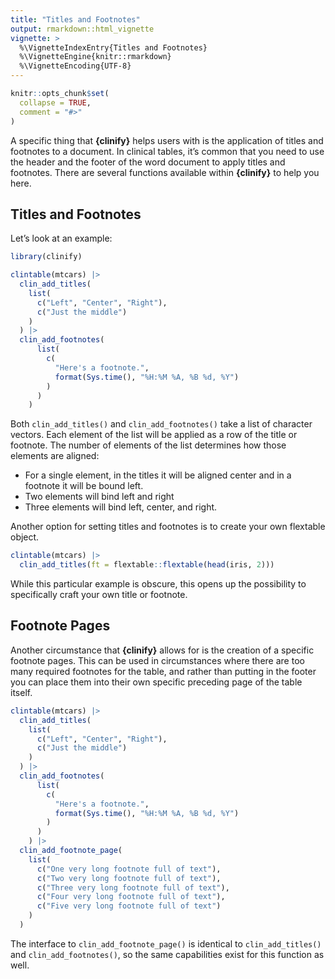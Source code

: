 ```yaml
---
title: "Titles and Footnotes"
output: rmarkdown::html_vignette
vignette: >
  %\VignetteIndexEntry{Titles and Footnotes}
  %\VignetteEngine{knitr::rmarkdown}
  %\VignetteEncoding{UTF-8}
---
```


```r
knitr::opts_chunk$set(
  collapse = TRUE,
  comment = "#>"
)
```

A specific thing that **{clinify}** helps users with is the application of titles and footnotes to a document. In clinical tables, it's common that you need to use the header and the footer of the word document to apply titles and footnotes. There are several functions available within **{clinify}** to help you here. 

## Titles and Footnotes

Let's look at an example:

```r
library(clinify)

clintable(mtcars) |> 
  clin_add_titles(
    list(
      c("Left", "Center", "Right"),
      c("Just the middle")
    )
  ) |> 
  clin_add_footnotes(
      list(
        c(
          "Here's a footnote.", 
          format(Sys.time(), "%H:%M %A, %B %d, %Y")
        )
      )
    )
```

Both `clin_add_titles()` and `clin_add_footnotes()` take a list of character vectors. Each element of the list will be applied as a row of the title or footnote. The number of elements of the list determines how those elements are aligned:

- For a single element, in the titles it will be aligned center and in a footnote it will be bound left.
- Two elements will bind left and right
- Three elements will bind left, center, and right.

Another option for setting titles and footnotes is to create your own flextable object.

```r
clintable(mtcars) |>
  clin_add_titles(ft = flextable::flextable(head(iris, 2)))
```

While this particular example is obscure, this opens up the possibility to specifically craft your own title or footnote.

## Footnote Pages

Another circumstance that **{clinify}** allows for is the creation of a specific footnote pages. This can be used in circumstances where there are too many required footnotes for the table, and rather than putting in the footer you can place them into their own specific preceding page of the table itself.

```r
clintable(mtcars) |> 
  clin_add_titles(
    list(
      c("Left", "Center", "Right"),
      c("Just the middle")
    )
  ) |> 
  clin_add_footnotes(
      list(
        c(
          "Here's a footnote.", 
          format(Sys.time(), "%H:%M %A, %B %d, %Y")
        )
      )
    ) |>
  clin_add_footnote_page(
    list(
      c("One very long footnote full of text"), 
      c("Two very long footnote full of text"),
      c("Three very long footnote full of text"),
      c("Four very long footnote full of text"),
      c("Five very long footnote full of text")
    )
  )
```

The interface to `clin_add_footnote_page()` is identical to `clin_add_titles()` and `clin_add_footnotes()`, so the same capabilities exist for this function as well. 